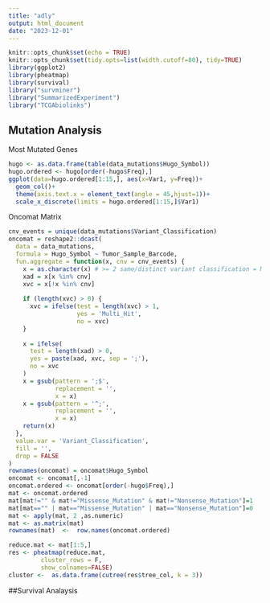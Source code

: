 ```yaml
---
title: "adly"
output: html_document
date: "2023-12-01"
---
```


```r
knitr::opts_chunk$set(echo = TRUE)
knitr::opts_chunk$set(tidy.opts=list(width.cutoff=80), tidy=TRUE)
library(ggplot2)
library(pheatmap)
library(survival)
library("survminer")
library("SummarizedExperiment")
library("TCGAbiolinks")
```

## Mutation Analysis

Most Mutated Genes
```r
hugo <- as.data.frame(table(data_mutations$Hugo_Symbol))
hugo.ordered <- hugo[order(-hugo$Freq),]
ggplot(data=hugo.ordered[1:15,], aes(x=Var1, y=Freq))+
  geom_col()+
  theme(axis.text.x = element_text(angle = 45,hjust=1))+ 
  scale_x_discrete(limits = hugo.ordered[1:15,]$Var1)
```


Oncomat Matrix
```r
cnv_events = unique(data_mutations$Variant_Classification)
oncomat = reshape2::dcast(
  data = data_mutations,
  formula = Hugo_Symbol ~ Tumor_Sample_Barcode,
  fun.aggregate = function(x, cnv = cnv_events) {
    x = as.character(x) # >= 2 same/distinct variant classification = Multi_Hit
    xad = x[x %in% cnv]
    xvc = x[!x %in% cnv]
    
    if (length(xvc) > 0) {
      xvc = ifelse(test = length(xvc) > 1,
                   yes = 'Multi_Hit',
                   no = xvc)
    }
    
    x = ifelse(
      test = length(xad) > 0,
      yes = paste(xad, xvc, sep = ';'),
      no = xvc
    )
    x = gsub(pattern = ';$',
             replacement = '',
             x = x)
    x = gsub(pattern = '^;',
             replacement = '',
             x = x)
    return(x)
  },
  value.var = 'Variant_Classification',
  fill = '',
  drop = FALSE
)
rownames(oncomat) = oncomat$Hugo_Symbol
oncomat <- oncomat[,-1]
oncomat.ordered <- oncomat[order(-hugo$Freq),]
mat <- oncomat.ordered
mat[mat!="" & mat!="Missense_Mutation" & mat!="Nonsense_Mutation"]=1
mat[mat=="" | mat=="Missense_Mutation" | mat=="Nonsense_Mutation"]=0
mat <- apply(mat, 2 ,as.numeric)
mat <- as.matrix(mat)
rownames(mat)  <-  row.names(oncomat.ordered)
```
```r
reduce.mat <- mat[1:5,]
res <- pheatmap(reduce.mat,
         cluster_rows = F,
         show_colnames=FALSE)
cluster <-  as.data.frame(cutree(res$tree_col, k = 3))
```
##Survival Analaysis
```r

```

